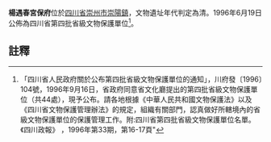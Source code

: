 {{msg:四川省文物保護單位
|名稱 = 楊遇春宮保府
|編號 = 23
|圖片 = 
|級別 = S4
|分類 = 
|時代 = [[清代|清代]]
|地点 = [[四川省|四川省]][[崇州市|崇州市]][[崇陽鎮|崇陽鎮]]
|坐標 =
|登錄 = 1996年6月19日
}}
'''楊遇春宮保府'''位於[[四川省|四川省]][[崇州市|崇州市]][[崇陽鎮|崇陽鎮]]，文物遺址年代判定為清。1996年6月19日公佈為四川省第四批省級文物保護單位<ref>「四川省人民政府關於公布第四批省級文物保護單位的通知」，川府發〔1996〕104號，1996年9月16日，省政府同意省文化廳提出的第四批省級文物保護單位（共44處），現予公布。請各地根據《中華人民共和國文物保護法》以及《四川省文物保護管理辦法》的規定，組織有關部門，認真做好所轄境內的省級文物保護單位的保護管理工作。附:四川省第四批省級文物保護單位名單。《四川政報》 ，1996年第33期，第16-17頁"</ref>。
==註釋==
{{reflist}}
{{文物保護單位小作品}}